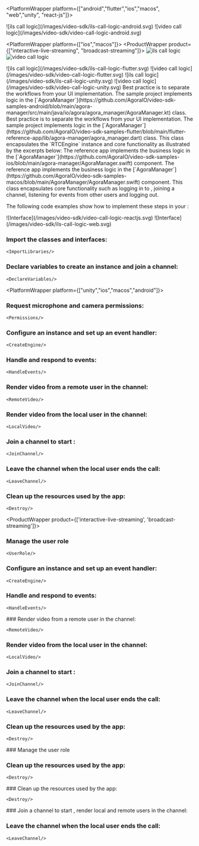 
<PlatformWrapper platform={["android","flutter","ios","macos", "web","unity", "react-js"]}>

<PlatformWrapper platform="android">
<ProductWrapper product={['interactive-live-streaming', 'broadcast-streaming']}>
![ils call logic](/images/video-sdk/ils-call-logic-android.svg)
</ProductWrapper>
<ProductWrapper product="video-calling">
![video call logic](/images/video-sdk/video-call-logic-android.svg)
</ProductWrapper>
</PlatformWrapper>

<PlatformWrapper platform={["ios","macos"]}>
<ProductWrapper product={["interactive-live-streaming", "broadcast-streaming"]}>
![ils call logic](/images/video-sdk/ils-call-logic-ios.svg)
</ProductWrapper>
<ProductWrapper product="video-calling">
![video call logic](/images/video-sdk/video-call-logic-ios.svg)
</ProductWrapper>
</PlatformWrapper>

<PlatformWrapper platform="flutter">
<ProductWrapper product={['interactive-live-streaming', 'broadcast-streaming']}>
![ils call logic](/images/video-sdk/ils-call-logic-flutter.svg)
</ProductWrapper>
<ProductWrapper product="video-calling">
![video call logic](/images/video-sdk/video-call-logic-flutter.svg)
</ProductWrapper>
</PlatformWrapper>

<PlatformWrapper platform="unity">
<ProductWrapper product={['interactive-live-streaming', 'broadcast-streaming']}>
![ils call logic](/images/video-sdk/ils-call-logic-unity.svg)
</ProductWrapper>
<ProductWrapper product="video-calling">
![video call logic](/images/video-sdk/video-call-logic-unity.svg)
</ProductWrapper>
</PlatformWrapper>

<PlatformWrapper platform="android">
Best practice is to separate the <Vpd k="NAME" /> workflows from your UI implementation. The <Vpd  k="SDK" />
  sample project implements <Vpd k="PRODUCT" /> logic in the
  [`AgoraManager`](https://github.com/AgoraIO/video-sdk-samples-android/blob/main/agora-manager/src/main/java/io/agora/agora_manager/AgoraManager.kt) class.
</PlatformWrapper>
<PlatformWrapper platform="flutter">
Best practice is to separate the <Vpd k="NAME" /> workflows from your UI implementation. The <Vpd  k="SDK" /> sample project implements <Vpd k="PRODUCT" /> logic in the
  [`AgoraManager`](https://github.com/AgoraIO/video-sdk-samples-flutter/blob/main/flutter-reference-app/lib/agora-manager/agora_manager.dart) class.
</PlatformWrapper>
<PlatformWrapper platform={["flutter","android"]}>
  This class encapsulates the `RTCEngine` instance and core functionality as illustrated by the excerpts below:
</PlatformWrapper>
<PlatformWrapper platform={["ios","macos"]}>
The <Vg k="VSDK" /> reference app implements the <Vg k="PRODUCT" />  business logic in the [`AgoraManager`](https://github.com/AgoraIO/video-sdk-samples-ios/blob/main/agora-manager/AgoraManager.swift) component.
</PlatformWrapper>
<PlatformWrapper platform="macos">
The <Vg k="VSDK" /> reference app implements the <Vg k="PRODUCT" />  business logic in the [`AgoraManager`](https://github.com/AgoraIO/video-sdk-samples-macos/blob/main/AgoraManager/AgoraManager.swift) component.
</PlatformWrapper>
This class encapsulates core functionality such as logging in to <Vg k="AGORA_BACKEND" />, joining a channel, listening for events from other users and logging out.

The following code examples show how to implement these steps in your <Vpl k="CLIENT" />:
</PlatformWrapper>

<PlatformWrapper platform="react-js">
<ProductWrapper product="video-calling">
![Interface](/images/video-sdk/video-call-logic-reactjs.svg)
</ProductWrapper>
<ProductWrapper product={["interactive-live-streaming", "broadcast-streaming"]}>
![Interface](/images/video-sdk/ils-call-logic-web.svg)
</ProductWrapper>
</PlatformWrapper>

### Import the <Vpd k="SDK" /> classes and interfaces:

    <ImportLibraries/>

### Declare variables to create an <Vg k="ENGINE" /> instance and join a channel:

    <DeclareVariables/>

<PlatformWrapper platform={["unity","ios","macos","android"]}>
### Request microphone and camera permissions:

    <Permissions/>

### Configure an <Vg k="ENGINE" /> instance and set up an event handler:

    <CreateEngine/>

### Handle and respond to  <Vg k="ENGINE" /> events:

    <HandleEvents/>

### Render video from a remote user in the channel:

    <RemoteVideo/>

### Render video from the local user in the channel:

    <LocalVideo/>

### Join a channel to start <Vpd k="PRODUCT" />:

    <JoinChannel/>

### Leave the channel when the local user ends the call:

    <LeaveChannel/>

### Clean up the resources used by the app:

    <Destroy/>

<ProductWrapper product={['interactive-live-streaming', 'broadcast-streaming']}>
### Manage the user role

    <UserRole/>

</ProductWrapper>

</PlatformWrapper>
<PlatformWrapper notAllowed={["unity","ios","macos","android"]}>

### Configure an <Vg k="ENGINE" /> instance and set up an event handler:

    <CreateEngine/>

### Handle and respond to  <Vg k="ENGINE" /> events:

    <HandleEvents/>

</PlatformWrapper>
<PlatformWrapper notAllowed={["web", "unity", "ios", "macos","android"]}>
### Render video from a remote user in the channel:

    <RemoteVideo/>

### Render video from the local user in the channel:

    <LocalVideo/>

### Join a channel to start <Vpd k="PRODUCT" />:

    <JoinChannel/>

<PlatformWrapper notAllowed = "react-js">

### Leave the channel when the local user ends the call:

    <LeaveChannel/>

### Clean up the resources used by the app:

    <Destroy/>
</PlatformWrapper>
<PlatformWrapper platform= "react-js">
<ProductWrapper product={['interactive-live-streaming', 'broadcast-streaming']}>
### Manage the user role
    <UserRole/>

### Clean up the resources used by the app:

    <Destroy/>
</ProductWrapper>
<ProductWrapper product={['video-calling']}>
### Clean up the resources used by the app:

    <Destroy/>
</ProductWrapper>
</PlatformWrapper>

</PlatformWrapper>

<PlatformWrapper platform="web">
### Join a channel to start <Vpd k="PRODUCT" />, render local and remote users in the channel:
    <JoinChannel/>

### Leave the channel when the local user ends the call:

    <LeaveChannel/>
</PlatformWrapper>

